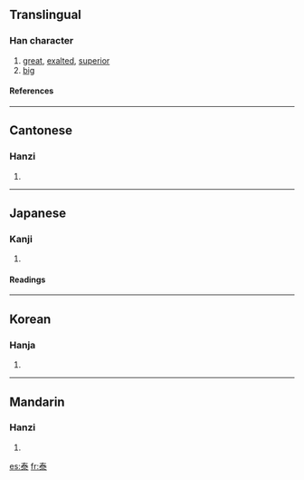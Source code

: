 ==Translingual==
===Han character===
{{Han char|rn=85|rad=水|as=05|sn=9|four=5013<sub>2</sub>|canj=手大水 (QKE)}}
# [[great]], [[exalted]], [[superior]]
# [[big]]
====References====
{{Han ref|kx=0618.150|dkj=17325|dj=1013.100|hdz=31577.030|uh=6CF0|ud=27888|bh=AEF5|bd=44789}}

----
==Cantonese==
===Hanzi===
{{yue-hanzi|jyut=|y=taai3}}
# {{defn|Cantonese}}

----
==Japanese==
===Kanji===
{{ja-kanji|grade=c|rs=水05}}
# {{defn|Japanese}} 
====Readings====
{{ja-readings|on=[[たい]] (tai)|kun=[[やすい]] (yasui), [[おおきい]] (ookii), [[おごる]] (ogoru)}}

----
==Korean==
===Hanja===
{{ko-hanja|hangeul=태|eumhun=|rv=tae|mr=t'ae|y=thay}}
# {{defn|Korean}}

----
==Mandarin==
===Hanzi===
{{cmn-hanzi|pin=[[tài]] (tai4), [[yǎng]] (yang3)|wg=t'ai<sup>4</sup>, yang<sup>3</sup>}}
# {{defn|Mandarin}}


[[es:泰]]
[[fr:泰]]